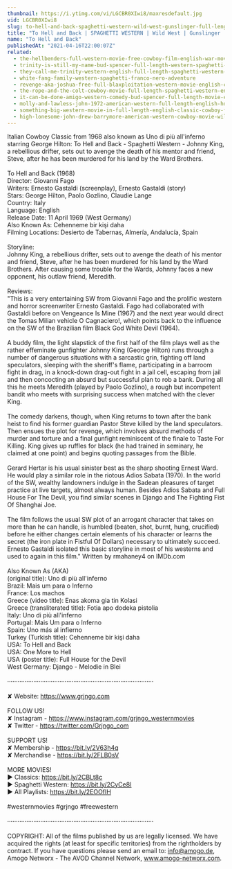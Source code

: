 ```yaml
---
thumbnail: https://i.ytimg.com/vi/LGCBR0XIwi8/maxresdefault.jpg
vid: LGCBR0XIwi8
slug: to-hell-and-back-spaghetti-western-wild-west-gunslinger-full-length-english
title: "To Hell and Back | SPAGHETTI WESTERN | Wild West | Gunslinger | Full Length | English"
name: "To Hell and Back"
publishedAt: "2021-04-16T22:00:07Z"
related:
  - the-hellbenders-full-western-movie-free-cowboy-film-english-war-movie
  - trinity-is-still-my-name-bud-spencer-full-length-western-spaghetti-western-full-movie
  - they-call-me-trinity-western-english-full-length-spaghetti-western-film-full-movie
  - white-fang-family-western-spaghetti-franco-nero-adventure
  - revenge-aka-joshua-free-full-blaxploitation-western-movie-english-classic-feature-film
  - the-rope-and-the-colt-cowboy-movie-full-length-spaghetti-western-english-free-full-westerns
  - it-can-be-done-amigo-western-comedy-bud-spencer-full-length-movie-english-free-full-movies
  - molly-and-lawless-john-1972-american-western-full-length-english-hd-free-full-moves
  - something-big-western-movie-in-full-length-english-classic-cowboy-film-free-full-westerns
  - high-lonesome-john-drew-barrymore-american-western-cowboy-movie-wild-west-english
---
```


Italian Cowboy Classic from 1968 also known as Uno di più all'inferno starring George Hilton: To Hell and Back - Spaghetti Western - Johnny King, a rebellious drifter, sets out to avenge the death of his mentor and friend, Steve, after he has been murdered for his land by the Ward Brothers.<br />
<br />
To Hell and Back (1968)<br />
Director: Giovanni Fago<br />
Writers: Ernesto Gastaldi (screenplay), Ernesto Gastaldi (story)<br />
Stars: George Hilton, Paolo Gozlino, Claudie Lange <br />
Country: Italy<br />
Language: English<br />
Release Date: 11 April 1969 (West Germany)<br />
Also Known As: Cehenneme bir kişi daha <br />
Filming Locations: Desierto de Tabernas, Almería, Andalucía, Spain <br />
<br />
Storyline:<br />
Johnny King, a rebellious drifter, sets out to avenge the death of his mentor and friend, Steve, after he has been murdered for his land by the Ward Brothers. After causing some trouble for the Wards, Johnny faces a new opponent, his outlaw friend, Meredith.<br />
<br />
Reviews:<br />
"This is a very entertaining SW from Giovanni Fago and the prolific western and horror screenwriter Ernesto Gastaldi. Fago had collaborated with Gastaldi before on Vengeance Is Mine (1967) and the next year would direct the Tomas Milian vehicle O Cagnaciero!, which points back to the influence on the SW of the Brazilian film Black God White Devil (1964).<br />
<br />
A buddy film, the light slapstick of the first half of the film plays well as the rather effeminate gunfighter Johnny King (George Hilton) runs through a number of dangerous situations with a sarcastic grin, fighting off land speculators, sleeping with the sheriff's flame, participating in a barroom fight in drag, in a knock-down drag-out fight in a jail cell, escaping from jail and then concocting an absurd but successful plan to rob a bank. During all this he meets Meredith (played by Paolo Gozlino), a rough but incompetent bandit who meets with surprising success when matched with the clever King.<br />
<br />
The comedy darkens, though, when King returns to town after the bank heist to find his former guardian Pastor Steve killed by the land speculators. Then ensues the plot for revenge, which involves absurd methods of murder and torture and a final gunfight reminiscent of the finale to Taste For Killing. King gives up ruffles for black (he had trained in seminary, he claimed at one point) and begins quoting passages from the Bible.<br />
<br />
Gerard Hertar is his usual sinister best as the sharp shooting Ernest Ward. He would play a similar role in the riotous Adios Sabata (1970). In the world of the SW, wealthy landowners indulge in the Sadean pleasures of target practice at live targets, almost always human. Besides Adios Sabata and Full House For The Devil, you find similar scenes in Django and The Fighting Fist Of Shanghai Joe.<br />
<br />
The film follows the usual SW plot of an arrogant character that takes on more than he can handle, is humbled (beaten, shot, burnt, hung, crucified) before he either changes certain elements of his character or learns the secret (the iron plate in Fistful Of Dollars) necessary to ultimately succeed. Ernesto Gastaldi isolated this basic storyline in most of his westerns and used to again in this film." Written by rmahaney4 on IMDb.com<br />
<br />
Also Known As (AKA)<br />
(original title): Uno di più all'inferno<br />
Brazil: Mais um para o Inferno<br />
France: Los machos<br />
Greece (video title): Enas akoma gia tin Kolasi<br />
Greece (transliterated title): Fotia apo dodeka pistolia<br />
Italy: Uno di più all'inferno<br />
Portugal: Mais Um para o Inferno<br />
Spain: Uno más al infierno<br />
Turkey (Turkish title): Cehenneme bir kişi daha<br />
USA: To Hell and Back<br />
USA: One More to Hell<br />
USA (poster title): Full House for the Devil<br />
West Germany: Django - Melodie in Blei<br />
<br />
····················································································<br />
<br />
✘ Website: https://www.grjngo.com<br />
<br />
FOLLOW US!<br />
✘ Instagram - https://www.instagram.com/grjngo_westernmovies<br />
✘ Twitter - https://twitter.com/Grjngo_com<br />
<br />
SUPPORT US!<br />
✘ Membership - https://bit.ly/2V63h4q<br />
✘ Merchandise - https://bit.ly/2FLB0sV<br />
<br />
MORE MOVIES! <br />
► Classics: https://bit.ly/2CBLt8c <br />
► Spaghetti Western: https://bit.ly/2CyCe8I <br />
► All Playlists: https://bit.ly/2EOOfIH <br />
<br />
#westernmovies #grjngo #freewestern<br />
<br />
····················································································<br />
<br />
COPYRIGHT: All of the films published by us are legally licensed. We have acquired the rights (at least for specific territories) from the rightholders by contract. If you have questions please send an email to: info@amogo.de, Amogo Networx - The AVOD Channel Network, www.amogo-networx.com.